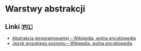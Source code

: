 # Warstwy abstrakcji

## Linki 🇵🇱

- [Abstrakcja (programowanie) – Wikipedia, wolna encyklopedia](<https://pl.wikipedia.org/wiki/Abstrakcja_(programowanie)>)
- [Język wysokiego poziomu – Wikipedia, wolna encyklopedia](https://pl.wikipedia.org/wiki/J%C4%99zyk_wysokiego_poziomu)
